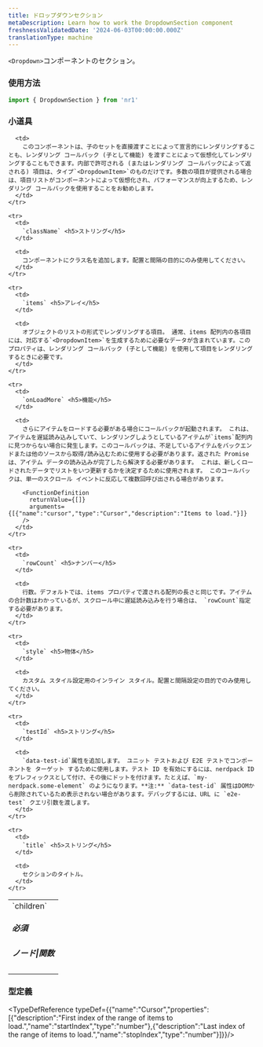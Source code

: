 ```yaml
---
title: ドロップダウンセクション
metaDescription: Learn how to work the DropdownSection component
freshnessValidatedDate: '2024-06-03T00:00:00.000Z'
translationType: machine
---
```


`<Dropdown>`コンポーネントのセクション。

### 使用方法

```js
import { DropdownSection } from 'nr1'
```

### 小道具

<table>
  <tbody>
    <tr>
      <td>
        `children` <h5>必須</h5><h5>ノード|関数</h5>
      </td>

      <td>
        このコンポーネントは、子のセットを直接渡すことによって宣言的にレンダリングすることも、レンダリング コールバック (子として機能) を渡すことによって仮想化してレンダリングすることもできます。内部で許可される (またはレンダリング コールバックによって返される) 項目は、タイプ`<DropdownItem>`のものだけです。多数の項目が提供される場合は、項目リストがコンポーネントによって仮想化され、パフォーマンスが向上するため、レンダリング コールバックを使用することをお勧めします。
      </td>
    </tr>

    <tr>
      <td>
        `className` <h5>ストリング</h5>
      </td>

      <td>
        コンポーネントにクラス名を追加します。配置と間隔の目的にのみ使用してください。
      </td>
    </tr>

    <tr>
      <td>
        `items` <h5>アレイ</h5>
      </td>

      <td>
        オブジェクトのリストの形式でレンダリングする項目。 通常、items 配列内の各項目には、対応する`<DropdownItem>`を生成するために必要なデータが含まれています。このプロパティは、レンダリング コールバック (子として機能) を使用して項目をレンダリングするときに必要です。
      </td>
    </tr>

    <tr>
      <td>
        `onLoadMore` <h5>機能</h5>
      </td>

      <td>
        さらにアイテムをロードする必要がある場合にコールバックが起動されます。 これは、アイテムを遅延読み込みしていて、レンダリングしようとしているアイテムが`items`配列内に見つからない場合に発生します。このコールバックは、不足しているアイテムをバックエンドまたは他のソースから取得/読み込むために使用する必要があります。返された Promise は、アイテム データの読み込みが完了したら解決する必要があります。 これは、新しくロードされたデータでリストをいつ更新するかを決定するために使用されます。 このコールバックは、単一のスクロール イベントに反応して複数回呼び出される場合があります。

        <FunctionDefinition
          returnValue={[]}
          arguments={[{"name":"cursor","type":"Cursor","description":"Items to load."}]}
        />
      </td>
    </tr>

    <tr>
      <td>
        `rowCount` <h5>ナンバー</h5>
      </td>

      <td>
        行数。デフォルトでは、items プロパティで渡される配列の長さと同じです。アイテムの合計数はわかっているが、スクロール中に遅延読み込みを行う場合は、 `rowCount`指定する必要があります。
      </td>
    </tr>

    <tr>
      <td>
        `style` <h5>物体</h5>
      </td>

      <td>
        カスタム スタイル設定用のインライン スタイル。配置と間隔設定の目的でのみ使用してください。
      </td>
    </tr>

    <tr>
      <td>
        `testId` <h5>ストリング</h5>
      </td>

      <td>
        `data-test-id`属性を追加します。 ユニット テストおよび E2E テストでコンポーネントを ターゲット するために使用します。テスト ID を有効にするには、nerdpack ID をプレフィックスとして付け、その後にドットを付けます。たとえば、`my-nerdpack.some-element` のようになります。**注:** `data-test-id` 属性はDOMから削除されているため表示されない場合があります。デバッグするには、URL に `e2e-test` クエリ引数を渡します。
      </td>
    </tr>

    <tr>
      <td>
        `title` <h5>ストリング</h5>
      </td>

      <td>
        セクションのタイトル。
      </td>
    </tr>
  </tbody>
</table>

### 型定義

<TypeDefReference typeDef={{"name":"Cursor","properties":[{"description":"First index of the range of items to load.","name":"startIndex","type":"number"},{"description":"Last index of the range of items to load.","name":"stopIndex","type":"number"}]}}/>
